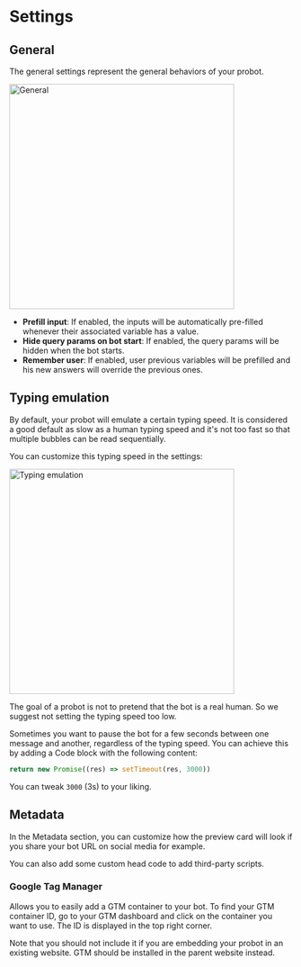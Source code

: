 # Settings

## General

The general settings represent the general behaviors of your probot.

<img src="/img/settings/general.png" alt="General" width="400" />

- **Prefill input**: If enabled, the inputs will be automatically pre-filled whenever their associated variable has a value.
- **Hide query params on bot start**: If enabled, the query params will be hidden when the bot starts.
- **Remember user**: If enabled, user previous variables will be prefilled and his new answers will override the previous ones.

## Typing emulation

By default, your probot will emulate a certain typing speed. It is considered a good default as slow as a human typing speed and it's not too fast so that multiple bubbles can be read sequentially.

You can customize this typing speed in the settings:

<img
  src="/img/settings/typing-emulation.png"
  width="400"
  alt="Typing emulation"
/>

The goal of a probot is not to pretend that the bot is a real human. So we suggest not setting the typing speed too low.

Sometimes you want to pause the bot for a few seconds between one message and another, regardless of the typing speed. You can achieve this by adding a Code block with the following content:

```js
return new Promise((res) => setTimeout(res, 3000))
```

You can tweak `3000` (3s) to your liking.

## Metadata

In the Metadata section, you can customize how the preview card will look if you share your bot URL on social media for example.

You can also add some custom head code to add third-party scripts.

### Google Tag Manager

Allows you to easily add a GTM container to your bot. To find your GTM container ID, go to your GTM dashboard and click on the container you want to use. The ID is displayed in the top right corner.

Note that you should not include it if you are embedding your probot in an existing website. GTM should be installed in the parent website instead.
